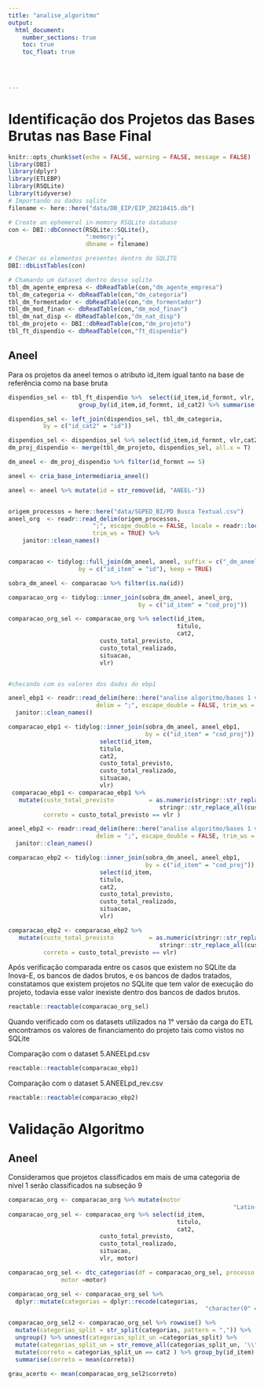 ```yaml
---
title: "analise_algoritmo"
output: 
  html_document:
    number_sections: true
    toc: true
    toc_float: true
    
    


---
```


# Identificação dos Projetos das Bases Brutas nas Base Final
```r
knitr::opts_chunk$set(echo = FALSE, warning = FALSE, message = FALSE)
library(DBI)
library(dplyr)
library(ETLEBP)
library(RSQLite)
library(tidyverse)
# Importando os dados sqlite
filename <- here::here("data/DB_EIP/EIP_20210415.db")

# Create an ephemeral in-memory RSQLite database
con <- DBI::dbConnect(RSQLite::SQLite(),
                      ":memory:",
                      dbname = filename)

# Checar os elementos presentes dentro do SQLITE
DBI::dbListTables(con)

# Chamando um dataset dentro desse sqlite
tbl_dm_agente_empresa <- dbReadTable(con,"dm_agente_empresa")
tbl_dm_categoria <- dbReadTable(con,"dm_categoria")
tbl_dm_formentador <- dbReadTable(con,"dm_formentador")
tbl_dm_mod_finan <- dbReadTable(con,"dm_mod_finan")
tbl_dm_nat_disp <- dbReadTable(con,"dm_nat_disp")
tbl_dm_projeto <- DBI::dbReadTable(con,"dm_projeto")
tbl_ft_dispendio <- dbReadTable(con,"ft_dispendio")
```

## Aneel

Para os projetos da aneel temos o atributo id_item igual tanto na base de referência como na base bruta
```r
dispendios_sel <- tbl_ft_dispendio %>%  select(id_item,id_formnt, vlr, id_cat2) %>%
                    group_by(id_item,id_formnt, id_cat2) %>% summarise(vlr = sum(vlr)) 

dispendios_sel <- left_join(dispendios_sel, tbl_dm_categoria,
          by = c("id_cat2" = "id"))

dispendios_sel <- dispendios_sel %>% select(id_item,id_formnt, vlr,cat2)
dm_proj_dispendio <- merge(tbl_dm_projeto, dispendios_sel, all.x = T)  %>% unique()

dm_aneel <- dm_proj_dispendio %>% filter(id_formnt == 5)

aneel <- cria_base_intermediaria_aneel()

aneel <- aneel %>% mutate(id = str_remove(id, "ANEEL-"))


origem_processos = here::here("data/SGPED_BI/PD Busca Textual.csv")
aneel_org  <- readr::read_delim(origem_processos,
                        ";", escape_double = FALSE, locale = readr::locale(encoding = "latin1"),
                        trim_ws = TRUE) %>%
    janitor::clean_names()


comparacao <- tidylog::full_join(dm_aneel, aneel, suffix = c("_dm_aneel", "_base_tratada"),
                    by = c("id_item" = "id"), keep = TRUE)

sobra_dm_aneel <- comparacao %>% filter(is.na(id))

comparacao_org <- tidylog::inner_join(sobra_dm_aneel, aneel_org, 
                                     by = c("id_item" = "cod_proj"))

comparacao_org_sel <- comparacao_org %>% select(id_item,
                                                titulo,
                                                cat2,
                          custo_total_previsto,
                          custo_total_realizado,
                          situacao,
                          vlr)


#checando com os valores dos dados do ebp1

aneel_ebp1 <- readr::read_delim(here::here("analise algoritmo/bases 1 versao ebp/5.ANEELpd.csv"), 
                         delim = ";", escape_double = FALSE, trim_ws = TRUE) %>%
  janitor::clean_names()

comparacao_ebp1 <- tidylog::inner_join(sobra_dm_aneel, aneel_ebp1,
                                       by = c("id_item" = "cod_proj")) %>%
                          select(id_item,
                          titulo,
                          cat2,
                          custo_total_previsto,
                          custo_total_realizado,
                          situacao,
                          vlr)
 comparacao_ebp1 <- comparacao_ebp1 %>%
   mutate(custo_total_previsto          = as.numeric(stringr::str_replace_all(
                                           stringr::str_replace_all(custo_total_previsto, "[.$]", ""), "[,]", "." )),
          correto = custo_total_previsto == vlr ) 

aneel_ebp2 <- readr::read_delim(here::here("analise algoritmo/bases 1 versao ebp/5.ANEELpd_rev.csv"), 
                         delim = ";", escape_double = FALSE, trim_ws = TRUE) %>%
  janitor::clean_names()

comparacao_ebp2 <- tidylog::inner_join(sobra_dm_aneel, aneel_ebp1,
                                       by = c("id_item" = "cod_proj")) %>%
                          select(id_item,
                          titulo,
                          cat2,
                          custo_total_previsto,
                          custo_total_realizado,
                          situacao,
                          vlr)

comparacao_ebp2 <- comparacao_ebp2 %>%
   mutate(custo_total_previsto          = as.numeric(stringr::str_replace_all(
                                           stringr::str_replace_all(custo_total_previsto, "[.$]", ""), "[,]", "." )),
          correto = custo_total_previsto == vlr) 
```

Após verificação comparada entre os casos que existem no SQLite da Inova-E, os bancos de dados brutos, e os bancos de dados tratados, constatamos que existem projetos no SQLite que tem valor de execução do projeto, todavia esse valor inexiste dentro dos bancos de dados brutos.

```r
reactable::reactable(comparacao_org_sel)
```

Quando verificado com os datasets utilizados na 1° versão da carga do ETL encontramos os valores de financiamento do projeto tais como  vistos no SQLite

Comparação com o dataset 5.ANEELpd.csv
```r
reactable::reactable(comparacao_ebp1)
```


Comparação com o dataset 5.ANEELpd_rev.csv
```r
reactable::reactable(comparacao_ebp2)
```
# Validação Algoritmo

## Aneel

Consideramos que projetos classificados em mais de uma categoria de nivel 1 serão classificados na subseção 9


```r

comparacao_org <- comparacao_org %>% mutate(motor                         = tolower(stringi::stri_trans_general(paste(titulo,segmento,tema),
                                                                "Latin-ASCII")))
comparacao_org_sel <- comparacao_org %>% select(id_item,
                                                titulo,
                                                cat2,
                          custo_total_previsto,
                          custo_total_realizado,
                          situacao,
                          vlr, motor)

comparacao_org_sel <- dtc_categorias(df = comparacao_org_sel, processo = id_item,
               motor =motor) 

comparacao_org_sel <- comparacao_org_sel %>% 
  dplyr::mutate(categorias = dplyr::recode(categorias,
                                                        "character(0" = "nenhuma categoria encontrada"))

comparacao_org_sel2 <- comparacao_org_sel %>% rowwise() %>%
  mutate(categorias_split = str_split(categorias, pattern = ",")) %>%
  ungroup() %>% unnest(categorias_split_un =categorias_split) %>% 
  mutate(categorias_split_un = str_remove_all(categorias_split_un, '\\"')) %>%
  mutate(correto = categorias_split_un == cat2 ) %>% group_by(id_item) %>%
  summarise(correto = mean(correto))

grau_acerto <- mean(comparacao_org_sel2$correto)
```

 

